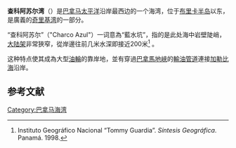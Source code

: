 {{expand|time=2014-08-02T17:10:46+00:00}}
'''查科阿苏尔湾'''（{{lang-es|bahía de Charco Azul}}）是[[巴拿马|巴拿马]][[太平洋|太平洋]]沿岸最西边的一个海湾，位于[[布里卡半岛|布里卡半岛]]以东，是廣義的[[奇里基湾|奇里基湾]]的一部分。

“查科阿苏尔”（"Charco Azul"）一词意為“藍水坑”，指的是此处海中岩壁陡峭，[[大陆架|大陆架]]非常狹窄，從岸邊往前几米水深即接近200米<ref>Instituto Geográfico Nacional “Tommy Guardia”. ''Síntesis Geográfica''. Panamá. 1998.</ref> 。

这种特点使其成為大型[[油輪|油輪]]的靠岸地，並有穿過[[巴拿馬地峽|巴拿馬地峽]]的[[輸油管道|輸油管道]]連接[[加勒比海|加勒比海]]沿岸。

==参考文献==
{{reflist}}

[[Category:巴拿马海湾|Category:巴拿马海湾]]